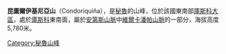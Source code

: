 {{Coord|13|49|30|S|70|55|11|W|display=title}}

'''昆圖爾伊基尼亞山'''（Condoriquiña），是[[秘魯|秘魯]]的山峰，位於該國東南部[[庫斯科大區|庫斯科大區]]，處於[[庫斯科|庫斯科]]東南面，屬於[[安第斯山脈|安第斯山脈]]中[[維爾卡潘帕山脈|維爾卡潘帕山脈]]的一部分，海拔高度5,780米。

{{Peru-geo-stub}}
[[Category:秘魯山峰|Category:秘魯山峰]]